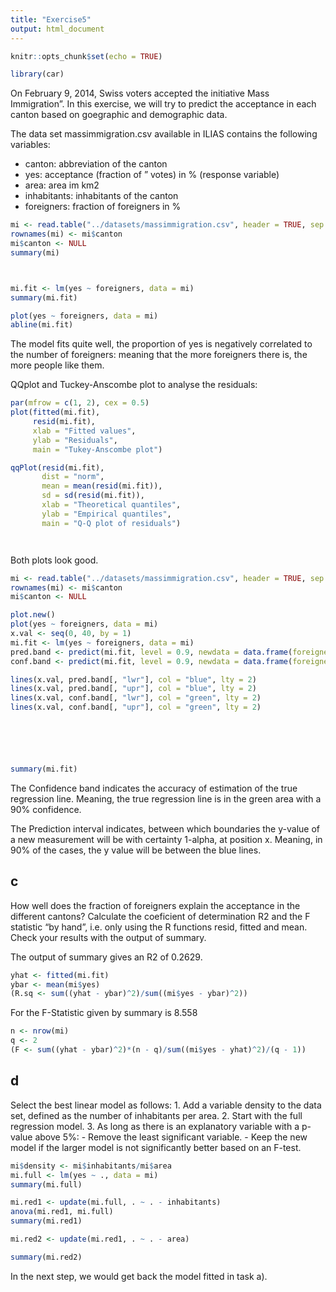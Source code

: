 ```yaml
---
title: "Exercise5"
output: html_document
---
```


```r
knitr::opts_chunk$set(echo = TRUE)

library(car)
```


On February 9, 2014, Swiss voters accepted the initiative \Against Mass Immigration". In this exercise, we will try to predict the acceptance in each canton based on goegraphic and demographic data.

The data set massimmigration.csv available in ILIAS contains the following variables:

* canton:  abbreviation of the canton
* yes: acceptance (fraction of \Yes" votes) in % (response variable)
* area: area im km2
* inhabitants: inhabitants of the canton
* foreigners: fraction of foreigners in %

```r


mi <- read.table("../datasets/massimmigration.csv", header = TRUE, sep = "\t")
rownames(mi) <- mi$canton
mi$canton <- NULL
summary(mi)



mi.fit <- lm(yes ~ foreigners, data = mi)
summary(mi.fit)

plot(yes ~ foreigners, data = mi)
abline(mi.fit)


```

The model fits quite well, the proportion of yes is negatively correlated to the number of foreigners: meaning that the more foreigners there is, the more people like them.

QQplot and Tuckey-Anscombe plot to analyse the residuals:

```r
par(mfrow = c(1, 2), cex = 0.5)
plot(fitted(mi.fit), 
     resid(mi.fit),
     xlab = "Fitted values", 
     ylab = "Residuals", 
     main = "Tukey-Anscombe plot")

qqPlot(resid(mi.fit), 
       dist = "norm",
       mean = mean(resid(mi.fit)), 
       sd = sd(resid(mi.fit)),
       xlab = "Theoretical quantiles", 
       ylab = "Empirical quantiles",
       main = "Q-Q plot of residuals")




```

Both plots look good.





```r



mi <- read.table("../datasets/massimmigration.csv", header = TRUE, sep = "\t")
rownames(mi) <- mi$canton
mi$canton <- NULL

plot.new()
plot(yes ~ foreigners, data = mi)
x.val <- seq(0, 40, by = 1)
mi.fit <- lm(yes ~ foreigners, data = mi)
pred.band <- predict(mi.fit, level = 0.9, newdata = data.frame(foreigners = x.val), interval = "prediction")
conf.band <- predict(mi.fit, level = 0.9, newdata = data.frame(foreigners = x.val), interval = "confidence")

lines(x.val, pred.band[, "lwr"], col = "blue", lty = 2)
lines(x.val, pred.band[, "upr"], col = "blue", lty = 2)
lines(x.val, conf.band[, "lwr"], col = "green", lty = 2)
lines(x.val, conf.band[, "upr"], col = "green", lty = 2)






summary(mi.fit)
```

The Confidence band indicates the accuracy of estimation of the true regression line. Meaning, the true regression line is in the green area with a 90% confidence.

The Prediction interval indicates, between which boundaries the y-value of a new measurement will be with certainty 1-alpha, at position x. Meaning, in 90% of the cases, the y value will be between the blue lines.


## c

How well does the fraction of foreigners explain the acceptance in the different cantons? Calculate the coeficient of determination R2 and the F statistic "by hand", i.e. only using the R functions resid, fitted and mean. Check your results with the output of summary.

The output of summary gives an R2 of 0.2629.

```r
yhat <- fitted(mi.fit)
ybar <- mean(mi$yes)
(R.sq <- sum((yhat - ybar)^2)/sum((mi$yes - ybar)^2))

```

For the F-Statistic given by summary is 8.558

```r
n <- nrow(mi)
q <- 2
(F <- sum((yhat - ybar)^2)*(n - q)/sum((mi$yes - yhat)^2)/(q - 1))
```





## d

Select the best linear model as follows:
1. Add a variable density to the data set, defined as the number of inhabitants per area.
2. Start with the full regression model.
3. As long as there is an explanatory variable with a p-value above 5%:
  - Remove the least significant variable.
  - Keep the new model if the larger model is not significantly better based on an F-test.



```r
mi$density <- mi$inhabitants/mi$area
mi.full <- lm(yes ~ ., data = mi)
summary(mi.full)
```


```r
mi.red1 <- update(mi.full, . ~ . - inhabitants)
anova(mi.red1, mi.full)
summary(mi.red1)
```

```r
mi.red2 <- update(mi.red1, . ~ . - area)

summary(mi.red2)
```


In the next step, we would get back the model fitted in task a).

